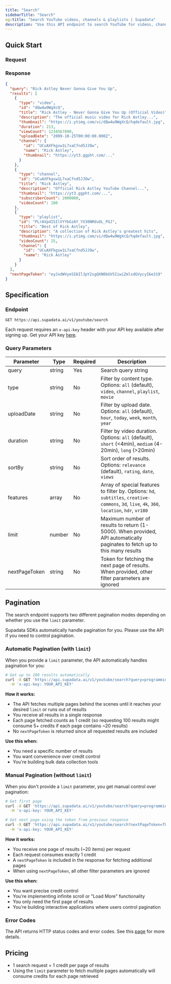 ```yaml
---
title: "Search"
sidebarTitle: "Search"
og:title: "Search YouTube videos, channels & playlists | Supadata"
description: "Use this API endpoint to search YouTube for videos, channels, and playlists with advanced filtering options."
---
```



## Quick Start

### Request

<CodeGroup>
  <SearchNode />
  <SearchPython />
  <SearchCURL />
</CodeGroup>

### Response

```json
{
  "query": "Rick Astley Never Gonna Give You Up",
  "results": [
    {
      "type": "video",
      "id": "dQw4w9WgXcQ",
      "title": "Rick Astley - Never Gonna Give You Up (Official Video)",
      "description": "The official music video for Rick Astley...",
      "thumbnail": "https://i.ytimg.com/vi/dQw4w9WgXcQ/hqdefault.jpg",
      "duration": 213,
      "viewCount": 1234567890,
      "uploadDate": "2009-10-25T00:00:00.000Z",
      "channel": {
        "id": "UCuAXFkgsw1L7xaCfnd5JJOw",
        "name": "Rick Astley",
        "thumbnail": "https://yt3.ggpht.com/..."
      }
    },
    {
      "type": "channel",
      "id": "UCuAXFkgsw1L7xaCfnd5JJOw",
      "title": "Rick Astley",
      "description": "Official Rick Astley YouTube Channel...",
      "thumbnail": "https://yt3.ggpht.com/...",
      "subscriberCount": 2000000,
      "videoCount": 100
    },
    {
      "type": "playlist",
      "id": "PLrAVp4ISIlVYYbGzAY_YX30NMdvOL_PGJ",
      "title": "Best of Rick Astley",
      "description": "A collection of Rick Astley's greatest hits",
      "thumbnail": "https://i.ytimg.com/vi/dQw4w9WgXcQ/hqdefault.jpg",
      "videoCount": 25,
      "channel": {
        "id": "UCuAXFkgsw1L7xaCfnd5JJOw",
        "name": "Rick Astley"
      }
    }
  ],
  "nextPageToken": "eyJxdWVyeSI6IlJpY2sgQXN0bGV5IiwiZmlsdGVycyI6e319"
}
```

## Specification

### Endpoint

`GET https://api.supadata.ai/v1/youtube/search`

Each request requires an `x-api-key` header with your API key available after signing up. Get your API key [here](https://dash.supadata.ai/organizations/api-key).

### Query Parameters

| Parameter     | Type   | Required | Description                                                                                                                                   |
| ------------- | ------ | -------- | --------------------------------------------------------------------------------------------------------------------------------------------- |
| query         | string | Yes      | Search query string                                                                                                                           |
| type          | string | No       | Filter by content type. Options: `all` (default), `video`, `channel`, `playlist`, `movie`                                                     |
| uploadDate    | string | No       | Filter by upload date. Options: `all` (default), `hour`, `today`, `week`, `month`, `year`                                                     |
| duration      | string | No       | Filter by video duration. Options: `all` (default), `short` (\<4min), `medium` (4-20min), `long` (>20min)                                     |
| sortBy        | string | No       | Sort order of results. Options: `relevance` (default), `rating`, `date`, `views`                                                              |
| features      | array  | No       | Array of special features to filter by. Options: `hd`, `subtitles`, `creative-commons`, `3d`, `live`, `4k`, `360`, `location`, `hdr`, `vr180` |
| limit         | number | No       | Maximum number of results to return (1-5000). When provided, API automatically paginates to fetch up to this many results                     |
| nextPageToken | string | No       | Token for fetching the next page of results. When provided, other filter parameters are ignored                                               |

## Pagination

The search endpoint supports two different pagination modes depending on whether you use the `limit` parameter.

<Info>
  Supadata SDKs automatically handle pagination for you. Please use the API if
  you need to control pagination.
</Info>

### Automatic Pagination (with `limit`)

When you provide a `limit` parameter, the API automatically handles pagination for you:

```bash
# Get up to 100 results automatically
curl -X GET 'https://api.supadata.ai/v1/youtube/search?query=programming&limit=100' \
  -H 'x-api-key: YOUR_API_KEY'
```

**How it works:**

- The API fetches multiple pages behind the scenes until it reaches your desired `limit` or runs out of results
- You receive all results in a single response
- Each page fetched counts as 1 credit (so requesting 100 results might consume 5+ credits if each page contains ~20 results)
- No `nextPageToken` is returned since all requested results are included

**Use this when:**

- You need a specific number of results
- You want convenience over credit control
- You're building bulk data collection tools

### Manual Pagination (without `limit`)

When you don't provide a `limit` parameter, you get manual control over pagination:

```bash
# Get first page
curl -X GET 'https://api.supadata.ai/v1/youtube/search?query=programming' \
  -H 'x-api-key: YOUR_API_KEY'

# Get next page using the token from previous response
curl -X GET 'https://api.supadata.ai/v1/youtube/search?nextPageToken=TOKEN_HERE' \
  -H 'x-api-key: YOUR_API_KEY'
```

**How it works:**

- You receive one page of results (~20 items) per request
- Each request consumes exactly 1 credit
- A `nextPageToken` is included in the response for fetching additional pages
- When using `nextPageToken`, all other filter parameters are ignored

**Use this when:**

- You want precise credit control
- You're implementing infinite scroll or "Load More" functionality
- You only need the first page of results
- You're building interactive applications where users control pagination

### Error Codes

The API returns HTTP status codes and error codes. See this [page](/errors) for more details.

## Pricing

- 1 search request = 1 credit per page of results
- Using the `limit` parameter to fetch multiple pages automatically will consume credits for each page retrieved
